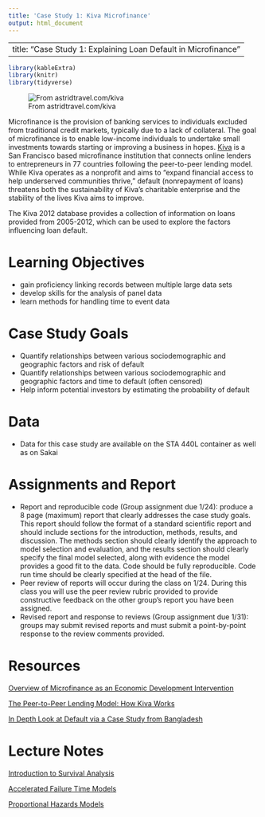 ```yaml
---
title: 'Case Study 1: Kiva Microfinance'
output: html_document
---
```


---
title: "Case Study 1: Explaining Loan Default in Microfinance"
---

```r
library(kableExtra)
library(knitr)
library(tidyverse)
```

![From astridtravel.com/kiva](images/Kiva_lady.jpg)

Microfinance is the provision of banking services to individuals excluded from traditional credit markets, typically due to a lack of collateral. The goal of microfinance is to enable low-income individuals to undertake small investments towards starting or improving a business in hopes. [Kiva](https://www.kiva.org/pgtmp/home) is a San Francisco based microfinance institution that connects online lenders to entrepreneurs in 77 countries following the peer-to-peer lending model. While Kiva operates as a nonprofit and aims to "expand financial access to help underserved communities thrive," default (nonrepayment of loans) threatens both the sustainability of Kiva's charitable enterprise and the stability of the lives Kiva aims to improve.

The Kiva 2012 database provides a collection of information on loans provided from 2005-2012, which can be used to explore the factors influencing loan default.

# Learning Objectives

-   gain proficiency linking records between multiple large data sets
-   develop skills for the analysis of panel data
-   learn methods for handling time to event data

# Case Study Goals

 - Quantify relationships between various sociodemographic and geographic factors and risk of default
  - Quantify relationships between various sociodemographic and geographic factors and time to default (often censored)
 - Help inform potential investors by estimating the probability of default



# Data

-   Data for this case study are available on the STA 440L container as well as on Sakai

# Assignments and Report

-   Report and reproducible code (Group assignment due 1/24): produce a 8 page (maximum) report that clearly addresses the case study goals. This report should follow the format of a standard scientific report and should include sections for the introduction, methods, results, and discussion. The methods section should clearly identify the approach to model selection and evaluation, and the results section should clearly specify the final model selected, along with evidence the model provides a good fit to the data. Code should be fully reproducible. Code run time should be clearly specified at the head of the file.
- Peer review of reports will occur during the class on 1/24. During this class you will use the peer review rubric provided to provide constructive feedback on the other group's report you have been assigned.
- Revised report and response to reviews (Group assignment due 1/31): groups may submit revised reports and must submit a point-by-point response to the review comments provided.

# Resources

[Overview of Microfinance as an Economic Development Intervention](https://documents1.worldbank.org/curated/en/107171511360386561/pdf/WPS8252.pdf)

[The Peer-to-Peer Lending Model: How Kiva Works](https://www.kiva.org/about/how)

[In Depth Look at Default via a Case Study from Bangladesh](https://go.exlibris.link/wS3B81DF)


# Lecture Notes

[Introduction to Survival Analysis](../decks/survival.html)

[Accelerated Failure Time Models](../decks/survival_aft.html)

[Proportional Hazards Models](../decks/survival_cox.html)


